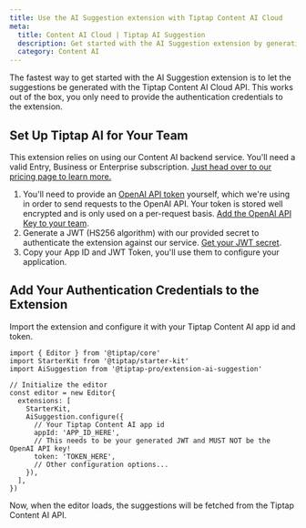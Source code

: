 ```yaml
---
title: Use the AI Suggestion extension with Tiptap Content AI Cloud
meta:
  title: Content AI Cloud | Tiptap AI Suggestion
  description: Get started with the AI Suggestion extension by generating suggestions with the Tiptap Content AI Cloud API.
  category: Content AI
---
```


The fastest way to get started with the AI Suggestion extension is to let the suggestions be generated with the Tiptap Content AI Cloud API. This works out of the box, you only need to provide the authentication credentials to the extension.

## Set Up Tiptap AI for Your Team

This extension relies on using our Content AI backend service. You'll need a valid Entry, Business or Enterprise subscription. [Just head over to our pricing page to learn more.](https://tiptap.dev/pricing)

1. You'll need to provide an [OpenAI API token](https://platform.openai.com/docs/quickstart/account-setup) yourself, which we're using in order to send requests to the OpenAI API. Your token is stored well encrypted and is only used on a per-request basis. [Add the OpenAI API Key to your team](https://cloud.tiptap.dev/ai-settings).
2. Generate a JWT (HS256 algorithm) with our provided secret to authenticate the extension against our service. [Get your JWT secret](https://cloud.tiptap.dev/ai-settings).
3. Copy your App ID and JWT Token, you'll use them to configure your application.

## Add Your Authentication Credentials to the Extension

Import the extension and configure it with your Tiptap Content AI app id and token.

```tsx
import { Editor } from '@tiptap/core'
import StarterKit from '@tiptap/starter-kit'
import AiSuggestion from '@tiptap-pro/extension-ai-suggestion'

// Initialize the editor
const editor = new Editor{
  extensions: [
    StarterKit,
    AiSuggestion.configure({
      // Your Tiptap Content AI app id
      appId: 'APP_ID_HERE',
      // This needs to be your generated JWT and MUST NOT be the OpenAI API key!
      token: 'TOKEN_HERE',
      // Other configuration options...
    }),
  ],
})
```

Now, when the editor loads, the suggestions will be fetched from the Tiptap Content AI API.
